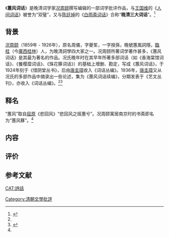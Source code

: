 {{expand|time=2014-7-12}}
《'''蕙风词话'''》是晚清词学家[[况周颐|况周颐]]撰写编辑的一部词学批评作品，与[[王国维|王国维]]的《[[人间词话|人间词话]]》被誉为“双璧”，又与[[陈廷焯|陈廷焯]]的《[[白雨斋词话|白雨斋词话]]》合称“'''晚清三大词话'''”。<ref name="cat" >{{cite book |author= |title=《蕙风词话》|year= 2009 |publisher= 上海古籍出版社 |location= 上海市 |pages= 1-25 |isbn=978-7-5325-5323-5 |language=zh-hans}}</ref>

== 背景 ==
[[况周颐|况周颐]]（1859年 - 1926年），原名周儀，字夔笙，一字揆孫，晚號蕙風詞隱，[[臨桂|臨桂]]（今[[廣西|廣西]][[桂林|桂林]]）人，为晚清詞學四大家之一。况周颐所著词学著作甚多，《蕙风词话》是其最为著名的作品。况氏晚年时在其早年所著多部词话（如《香海棠馆词话》、《餐樱糜词话》、《珠花簃词话》）的基础上增删、勘定，写成《蕙风词话》，于1924年刻于《惜阴堂丛书》，后由[[唐圭璋|唐圭璋]]收入《词话丛编》。1936年，[[唐圭璋|唐圭璋]]又从况氏的多部作品中摘录出一些论述，集为《蕙风词话续编》，分期发表于《艺文丛刊》，亦收入《词话丛编》。<ref name="cat" ></ref><ref>{{cite web |url= http://www.cqvip.com/qk/80444x/200805/27333282.html |title= 况周颐《蕙风词话》的得与失 |accessdate= 2014-07-12 |publisher= 文艺研究 |work=  |language= zh-hans |archive-date= 2014-07-15 |archive-url= https://web.archive.org/web/20140715093225/http://www.cqvip.com/qk/80444x/200805/27333282.html |dead-url= no }}</ref>
== 释名 ==
“蕙风”取自[[屈原|屈原]]《悲回风》“悲回风之摇蕙兮”。况周颐寓居南京时的书斋即名为“蕙风簃”。<ref name="cat" ></ref>
== 内容 ==
== 评价 ==
== 参考文献 ==
<references/>
[[Category:清朝文學批評|Category:清朝文學批評]][[CAT:詩話|CAT:詩話]]